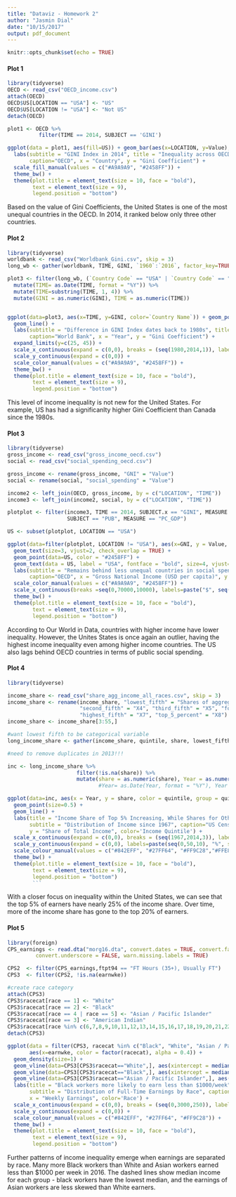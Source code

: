 ```yaml
---
title: "Dataviz - Homework 2"
author: "Jasmin Dial"
date: "10/15/2017"
output: pdf_document
---
```


```r
knitr::opts_chunk$set(echo = TRUE)
```


#### Plot 1

```r
library(tidyverse)
OECD <- read_csv("OECD_income.csv")
attach(OECD)
OECD$US[LOCATION == "USA"] <- "US"
OECD$US[LOCATION != "USA"] <- "Not US"
detach(OECD)

plot1 <- OECD %>%
          filter(TIME == 2014, SUBJECT == 'GINI') 

ggplot(data = plot1, aes(fill=US)) + geom_bar(aes(x=LOCATION, y=Value), stat = "identity") +
  labs(subtitle = "GINI Index in 2014", title = "Inequality across OECD Countries",
       caption="OECD", x = "Country", y = "Gini Coefficient") +
  scale_fill_manual(values = c("#A9A9A9", "#2458FF")) +
  theme_bw() + 
  theme(plot.title = element_text(size = 10, face = "bold"),
        text = element_text(size = 9), 
        legend.position = "bottom")
```

Based on the value of Gini Coefficients, the United States is one of the most unequal countries in the OECD. In 2014, it ranked below only three other countries. 


#### Plot 2
```r
library(tidyverse)
worldbank <- read_csv("Worldbank_Gini.csv", skip = 3)
long_wb <- gather(worldbank, TIME, GINI, `1960`:`2016`, factor_key=TRUE)

plot3 <- filter(long_wb, (`Country Code` == "USA" | `Country Code` == "CAN") & !is.na(GINI))  %>%
  mutate(TIME= as.Date(TIME, format = "%Y")) %>%
  mutate(TIME=substring(TIME, 1, 4)) %>%
  mutate(GINI = as.numeric(GINI), TIME = as.numeric(TIME))


ggplot(data=plot3, aes(x=TIME, y=GINI, color=`Country Name`)) + geom_point() +
  geom_line() +
  labs(subtitle = "Difference in GINI Index dates back to 1980s", title = "US Consistenly More Unequal than CAN",
       caption="World Bank", x = "Year", y = "Gini Coefficient") +
  expand_limits(y=c(25, 45)) +
  scale_x_continuous(expand = c(0,0), breaks = (seq(1980,2014,1)), labels=(seq(1980,2014,1))) +
  scale_y_continuous(expand = c(0,0)) +
  scale_color_manual(values = c("#A9A9A9", "#2458FF")) +
  theme_bw() + 
  theme(plot.title = element_text(size = 10, face = "bold"),
        text = element_text(size = 9), 
        legend.position = "bottom")
```

This level of income inequality is not new for the United States. For example, US has had a significanlty higher Gini Coefficient than Canada since the 1980s. 

#### Plot 3
```r
library(tidyverse)
gross_income <- read_csv("gross_income_oecd.csv")
social <- read_csv("social_spending_oecd.csv")

gross_income <- rename(gross_income, "GNI" = "Value")
social <- rename(social, "social_spending" = "Value")

income2 <- left_join(OECD, gross_income, by = c("LOCATION", "TIME"))
income3 <- left_join(income2, social, by = c("LOCATION", "TIME"))

plotplot <- filter(income3, TIME == 2014, SUBJECT.x == "GINI", MEASURE.y == "USD_CAP",
                   SUBJECT == "PUB", MEASURE == "PC_GDP")

US <- subset(plotplot, LOCATION == "USA")

ggplot(data=filter(plotplot, LOCATION != "USA"), aes(x=GNI, y = Value, label = LOCATION)) + geom_point(aes(size = social_spending), color = "#A9A9A9") +
  geom_text(size=3, vjust=2, check_overlap = TRUE) +
  geom_point(data=US, color = "#2458FF") +
  geom_text(data = US, label = "USA", fontface = "bold", size=4, vjust=2) +
  labs(subtitle = "Remains behind less unequal countries in social spending", title = "US Most Unequal among High-Income Countries",
       caption="OECD", x = "Gross National Income (USD per capita)", y = "Gini Coefficient", size = "Social Spending (% of GDP)") +
  scale_color_manual(values = c("#A9A9A9", "#2458FF")) +
  scale_x_continuous(breaks =seq(0,70000,10000), labels=paste("$", seq(0,70000,10000), sep = "")) + 
  theme_bw() + 
  theme(plot.title = element_text(size = 10, face = "bold"),
        text = element_text(size = 9), 
        legend.position = "bottom") 
```

According to Our World in Data, countries with higher income have lower inequality. However, the Unites States is once again an outlier, having the highest income inequality even among higher income countries. The US also lags behind OECD countries in terms of public social spending. 


#### Plot 4
```r
library(tidyverse)

income_share <- read_csv("share_agg_income_all_races.csv", skip = 3)
income_share <- rename(income_share, "lowest_fifth" = "Shares of aggregate income",
                       "second_fifth" = "X4", "third_fifth" = "X5", "fourth_fifth" = "X6", 
                       "highest_fifth" = "X7", "top_5_percent" = "X8")
income_share <- income_share[3:55,]

#want lowest fifth to be categorical variable
long_income_share <- gather(income_share, quintile, share, lowest_fifth:top_5_percent, factor_key=TRUE)

#need to remove duplicates in 2013!!!

inc <- long_income_share %>% 
                      filter(!is.na(share)) %>%
                      mutate(share = as.numeric(share), Year = as.numeric(substring(Year, 1, 4)))
                             #Year= as.Date(Year, format = "%Y"), Year = substring(Year, 1, 4))

ggplot(data=inc, aes(x = Year, y = share, color = quintile, group = quintile)) +
  geom_point(size=0.5) +
  geom_line() + 
  labs(title = "Income Share of Top 5% Increasing, While Shares for Others Decrease",
       subtitle = "Distribution of Income since 1967", caption="US Census Bureau",
       y = "Share of Total Income", color='Income Quintile') + 
  scale_x_continuous(expand = c(0,0), breaks = (seq(1967,2014,3)), labels=(seq(1967,2014,3))) +
  scale_y_continuous(expand = c(0,0), labels=paste(seq(0,50,10), "%", sep = "")) + 
  scale_colour_manual(values = c("#842EFF", "#27FF64", "#FF9C28","#FFE838", "#5AF6FF", "#E81E6D")) +
  theme_bw() + 
  theme(plot.title = element_text(size = 10, face = "bold"),
        text = element_text(size = 9), 
        legend.position = "bottom")
        ```
```

With a closer focus on inequality within the United States, we can see that the top 5% of earners have nearly 25% of the income share. Over time, more of the income share has gone to the top 20% of earners. 

#### Plot 5
```r
library(foreign)
CPS_earnings <- read.dta("morg16.dta", convert.dates = TRUE, convert.factors = TRUE, missing.type = FALSE, 
         convert.underscore = FALSE, warn.missing.labels = TRUE)

CPS2  <- filter(CPS_earnings,ftpt94 == "FT Hours (35+), Usually FT")
CPS3  <- filter(CPS2, !is.na(earnwke))

#create race category
attach(CPS3)
CPS3$racecat[race == 1] <- "White"
CPS3$racecat[race == 2] <- "Black"
CPS3$racecat[race == 4 | race == 5] <- "Asian / Pacific Islander"
CPS3$racecat[race == 3] <- "American Indian"
CPS3$racecat[race %in% c(6,7,8,9,10,11,12,13,14,15,16,17,18,19,20,21,22,23,24,25,26)] <- "Mixed-race"
detach(CPS3) 

ggplot(data = filter(CPS3, racecat %in% c("Black", "White", "Asian / Pacific Islander")),
       aes(x=earnwke, color = factor(racecat), alpha = 0.4)) +
  geom_density(size=1) + 
  geom_vline(data=CPS3[CPS3$racecat=="White",], aes(xintercept = median(earnwke), colour = racecat), linetype="dashed") +
  geom_vline(data=CPS3[CPS3$racecat=="Black",], aes(xintercept = median(earnwke), colour = racecat), linetype="dashed") +
  geom_vline(data=CPS3[CPS3$racecat=="Asian / Pacific Islander",], aes(xintercept = median(earnwke), colour = racecat), linetype="dashed") +
  labs(title = "Black workers more likely to earn less than $1000/week",
       subtitle = "Distribution of Full-Time Earnings by Race", caption="2016 CPS Merged Outgoing Rotation Group",
       x = "Weekly Earnings", color='Race') + 
  scale_x_continuous(expand = c(0,0), breaks = (seq(0,3000,250)), labels=paste("$", seq(0,3000,250), sep = "")) +
  scale_y_continuous(expand = c(0,0)) + 
  scale_colour_manual(values = c("#842EFF", "#27FF64", "#FF9C28")) +
  theme_bw() + 
  theme(plot.title = element_text(size = 10, face = "bold"),
        text = element_text(size = 9), 
        legend.position = "bottom")
```

Further patterns of income inequality emerge when earnings are separated by race. Many more Black workers than White and Asian workers earned less than $1000 per week in 2016. The dashed lines show median income for each group - black workers have the lowest median, and the earnings of Asian workers are less skewed than White earners. 
